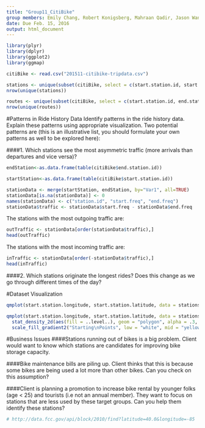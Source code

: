 ```yaml
---
title: "Group11_CitiBike"
group members: Emily Chang, Robert Konigsberg, Mahraan Qadir, Jason Wang, Jiaxin Zheng, Xialin Zou
date: Due Feb. 15, 2016
output: html_document
---
```


```r
library(plyr)
library(dplyr)
library(ggplot2)
library(ggmap)

citiBike <- read.csv("201511-citibike-tripdata.csv")

stations <- unique(subset(citiBike, select = c(start.station.id, start.station.name, start.station.latitude, start.station.longitude)))
nrow(unique(stations))

routes <- unique(subset(citiBike, select = c(start.station.id, end.station.id)))
nrow(unique(routes))
```

#Patterns in Ride History Data
Identify patterns in the ride history data. Explain these patterns using appropriate visualization. Two potential patterns are (this is an illustrative list, you should formulate your own patterns as well to be explored here):

####1. Which stations see the most asymmetric traffic (more arrivals than departures and vice versa)?
```r
endStation<-as.data.frame(table(citiBike$end.station.id))

startStation<-as.data.frame(table(citiBike$start.station.id))

stationData <- merge(startStation, endStation, by="Var1", all=TRUE)
stationData[is.na(stationData)] <- 0
names(stationData) <- c("station.id", "start.freq", "end.freq")
stationData$traffic <- stationData$start.freq - stationData$end.freq
```

The stations with the most outgoing traffic are:
```r
outTraffic <- stationData[order(stationData$traffic),]
head(outTraffic)
```

The stations with the most incoming traffic are:
```r
inTraffic <- stationData[order(-stationData$traffic),]
head(inTraffic)
```


####2. Which stations originate the longest rides? Does this change as we go through different times of the day?


#Dataset Visualization
```r
qmplot(start.station.longitude, start.station.latitude, data = stations, maptype = "terrain", source='stamen')

qmplot(start.station.longitude, start.station.latitude, data = stations, maptype = "toner-background", darken = 0.7, geom = "blank", source='stamen') +
  stat_density_2d(aes(fill = ..level..), geom = "polygon", alpha = .3, color = NA) +
  scale_fill_gradient2("Starting\nPoints", low = "white", mid = "yellow", high = "red", midpoint = 100)

```


#Business Issues
####Stations running out of bikes is a big problem. Client would want to know which stations are candidates for improving bike storage capacity.

####Bike maintenance bills are piling up. Client thinks that this is because some bikes are being used a lot more than other bikes. Can you check on this assumption?

####Client is planning a promotion to increase bike rental by younger folks (age < 25) and tourists (i.e not an annual member). They want to focus on stations that are less used by these target groups. Can you help them identify these stations?


```r
# http://data.fcc.gov/api/block/2010/find?latitude=40.0&longitude=-85
```














